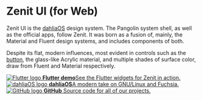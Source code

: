 
<Meta title="Introduction" />

<style>
  {`
    .subheading {
      --mediumdark: '#999999';
      font-weight: 900;
      font-size: 13px;
      color: #999;
      letter-spacing: 6px;
      line-height: 24px;
      text-transform: uppercase;
      margin-bottom: 12px;
      margin-top: 40px;
    }

    .link-list {
      display: grid;
      grid-template-columns: 1fr;
      grid-template-rows: 1fr 1fr;
      row-gap: 10px;
    }

    @media (min-width: 620px) {
      .link-list {
        row-gap: 20px;
        column-gap: 20px;
        grid-template-columns: 1fr 1fr;
      }
    }

    @media all and (-ms-high-contrast:none) {
    .link-list {
        display: -ms-grid;
        -ms-grid-columns: 1fr 1fr;
        -ms-grid-rows: 1fr 1fr;
      }
    }

    .link-item {
      display: block;
      padding: 20px 30px 20px 15px;
      border: 1px solid #00000010;
      border-radius: 5px;
      transition: background 150ms ease-out, border 150ms ease-out, transform 150ms ease-out;
      color: #333333;
      display: flex;
      align-items: flex-start;
    }

    .link-item.long {
      grid-column: span 2;
    }

    .link-item:hover {
      border-color: #1EA7FD50;
      transform: translate3d(0, -3px, 0);
      box-shadow: rgba(0, 0, 0, 0.08) 0 3px 10px 0;
    }

    .link-item:active {
      border-color: #1EA7FD;
      transform: translate3d(0, 0, 0);
    }

    .link-item strong {
      font-weight: 700;
      display: block;
      margin-bottom: 2px;
    }

    .link-item img {
      height: 40px;
      width: 40px;
      margin-right: 15px;
      flex: none;
    }

    .link-item span {
      font-size: 14px;
      line-height: 20px;
    }

    .tip {
      display: inline-block;
      border-radius: 1em;
      font-size: 11px;
      line-height: 12px;
      font-weight: 700;
      background: #E7FDD8;
      color: #66BF3C;
      padding: 4px 12px;
      margin-right: 10px;
      vertical-align: top;
    }

    .tip-wrapper {
      font-size: 13px;
      line-height: 20px;
      margin-top: 40px;
      margin-bottom: 40px;
    }

    .tip-wrapper code {
      font-size: 12px;
      display: inline-block;
    }
  `}
</style>

# Zenit UI (for Web)

Zenit UI is the [dahliaOS](https://dahliaos.io) design system. The Pangolin system shell, as well as the official apps, follow Zenit.
It was born as a fusion of, mainly, the Material and Fluent design systems, and includes components of both.

Despite its flat, modern influences, most evident in controls such as the [button](?path=/docs/components-button--primary),
the glass-like Acrylic material, and multiple shades of surface color, draw from Fluent and Material respectively.

<div className="link-list">
  <a className="link-item long" href="./flutter" target="_blank">
    <img src={Flutter} alt="Flutter logo" />
    <span>
      <strong>Flutter demo</strong>See the Flutter widgets for Zenit in action.
    </span>
  </a>
  <a className="link-item" href="https://dahliaOS.io" target="_blank">
    <img src={dahliaOS} alt="dahliaOS logo" />
    <span>
      <strong>dahliaOS</strong>A modern take on GNU/Linux and Fuchsia.
    </span>
  </a>
  <a className="link-item" href="https://github.com/dahliaOS" target="_blank">
    <img src={GitHub} alt="GitHub logo" />
    <span>
      <strong>GitHub</strong>
      Source code for all of our projects.
    </span>
  </a>
</div>

<!-- div className="subheading">Components</div -->
